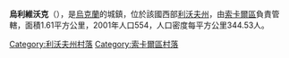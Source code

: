 {{coord|50|33|7|N|24|17|28|E|scale:100000|display=title}}

'''烏利維沃克'''（{{lang-uk|Ульвівок}}），是[[烏克蘭|烏克蘭]]的城鎮，位於該國西部[[利沃夫州|利沃夫州]]，由[[索卡爾區|索卡爾區]]負責管轄，面積1.61平方公里，2001年人口554，人口密度每平方公里344.53人。

[[Category:利沃夫州村落|Category:利沃夫州村落]]
[[Category:索卡爾區村落|Category:索卡爾區村落]]


{{Lviv-geo-stub}}